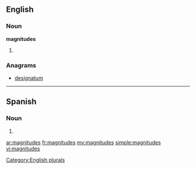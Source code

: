 ==English==

===Noun===
'''magnitudes'''

# {{plural of|[[magnitude]]}}

===Anagrams===
* [[designatum#English|designatum]]

[[Category:English plurals]]

----
==Spanish==

===Noun===
{{infl|es|noun form|g=f|g2=p}}

# {{plural of|nocat=1|[[magnitud#Spanish|magnitud]]|lang=es}}

[[ar:magnitudes]]
[[fr:magnitudes]]
[[my:magnitudes]]
[[simple:magnitudes]]
[[vi:magnitudes]]